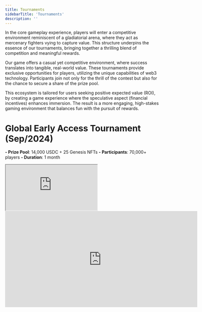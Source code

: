 ```yaml
---
title: Tournaments
sidebarTitle: 'Tournaments'
description: ''
---
```


In the core gameplay experience, players will enter a competitive environment reminiscent of a gladiatorial arena, where they act as mercenary fighters vying to capture value. This structure underpins the essence of our tournaments, bringing together a thrilling blend of competition and meaningful rewards.

Our game offers a casual yet competitive environment, where success translates into tangible, real-world value. These tournaments provide exclusive opportunities for players, utilizing the unique capabilities of web3 technology. Participants join not only for the thrill of the contest but also for the chance to secure a share of the prize pool.

This ecosystem is tailored for users seeking positive expected value (ROI), by creating a game experience where the speculative aspect (financial incentives) enhances immersion. The result is a more engaging, high-stakes gaming environment that balances fun with the pursuit of rewards.

# Global Early Access Tournament (Sep/2024)
**- Prize Pool**: 14,000 USDC + 25 Genesis NFTs
**- Participants**: 70,000+ players
**- Duration**: 1 month
<iframe src="https://www.youtube.com/embed/watch?v=eWLhVYfmL4g"> </iframe>
<iframe
  width="630"
  height="315"
  src="https://www.youtube.com/embed/watch?v=eWLhVYfmL4g"
  title="YouTube video player"
  frameborder="0"
  allow="accelerometer; autoplay; clipboard-write; encrypted-media; gyroscope; picture-in-picture"
  allowfullscreen
></iframe>